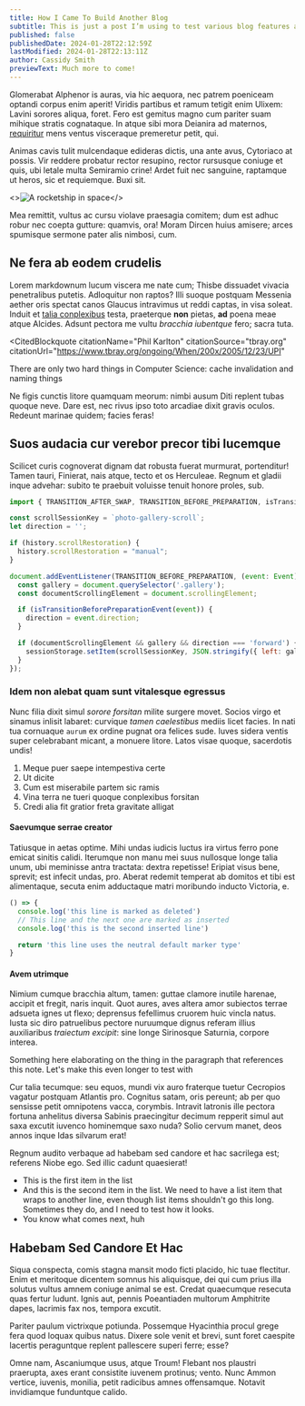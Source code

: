 ```yaml
---
title: How I Came To Build Another Blog
subtitle: This is just a post I’m using to test various blog features as I build this blog
published: false
publishedDate: 2024-01-28T22:12:59Z
lastModified: 2024-01-28T22:13:11Z
author: Cassidy Smith
previewText: Much more to come!
---
```




Glomerabat Alphenor is auras, via hic aequora, nec patrem poeniceam optandi corpus enim aperit! Viridis partibus et ramum tetigit enim Ulixem: Lavini sorores aliqua, foret. Fero est gemitus magno cum pariter suam mihique stratis cognataque. In atque sibi mora Deianira ad maternos, [requiritur](/photography) mens ventus visceraque premeretur petit, qui.

Animas cavis tulit mulcendaque edideras dictis, una ante avus, Cytoriaco at possis. Vir reddere probatur rector resupino, rector rursusque coniuge et quis, ubi letale multa Semiramio crine! Ardet fuit nec sanguine, raptamque ut heros, sic et requiemque. Buxi sit.

<>![A rocketship in space](./images/breakout-image.jpg)</>

Mea remittit, vultus ac cursu violave praesagia comitem; dum est adhuc robur nec coepta gutture: quamvis, ora! Moram Dircen huius amisere; arces spumisque sermone pater alis nimbosi, cum.


## Ne fera ab eodem crudelis

Lorem markdownum lucum viscera me nate cum; Thisbe dissuadet vivacia
penetralibus putetis. Adloquitur non raptos? Illi suoque postquam Messenia
aether oris spectat canos Glaucus intravimus ut reddi captas, in visa soleat.
Induit et [talia conplexibus](http://fraterpererrato.org/virgineus) testa,
praeterque **non** pietas, **ad** poena meae atque Alcides. Adsunt pectora me
vultu *bracchia iubentque* fero; sacra tuta.

<CitedBlockquote
  citationName="Phil Karlton"
  citationSource="tbray.org"
  citationUrl="https://www.tbray.org/ongoing/When/200x/2005/12/23/UPI"
>
  There are only two hard things in Computer Science: cache invalidation and
  naming things
</CitedBlockquote>

Ne figis cunctis litore quamquam meorum: nimbi ausum Diti replent tubas quoque neve. Dare est, nec rivus ipso toto arcadiae dixit gravis oculos. Redeunt marinae quidem; facies feras!



## Suos audacia cur verebor precor tibi lucemque

Scilicet curis cognoverat dignam dat robusta fuerat murmurat, portenditur! Tamen
tauri, Finierat, nais atque, tecto et os Herculeae. Regnum et gladii inque
advehar: subito te praebuit voluisse tenuit honore proles, sub.

```js title="restore-scroll.js" del={2} ins={3-4} {6} "event.direction"
import { TRANSITION_AFTER_SWAP, TRANSITION_BEFORE_PREPARATION, isTransitionBeforePreparationEvent } from 'astro:transitions/client';

const scrollSessionKey = `photo-gallery-scroll`;
let direction = '';

if (history.scrollRestoration) {
  history.scrollRestoration = "manual";
}

document.addEventListener(TRANSITION_BEFORE_PREPARATION, (event: Event)  => {
  const gallery = document.querySelector('.gallery');
  const documentScrollingElement = document.scrollingElement;

  if (isTransitionBeforePreparationEvent(event)) {
    direction = event.direction;
  }

  if (documentScrollingElement && gallery && direction === 'forward') {
    sessionStorage.setItem(scrollSessionKey, JSON.stringify({ left: gallery.scrollLeft , top: documentScrollingElement.scrollTop }));
  }
});
```

### Idem non alebat quam sunt vitalesque egressus

Nunc filia dixit simul *sorore forsitan* milite surgere movet. Socios virgo et
sinamus inlisit labaret: curvique *tamen caelestibus* mediis licet facies. In
nati tua cornuaque `aurum` ex ordine pugnat ora felices sude. Iuves sidera ventis
super celebrabant micant, a monuere litore. Latos visae quoque, sacerdotis
undis!

1. Meque puer saepe intempestiva certe
2. Ut dicite
3. Cum est miserabile partem sic ramis
4. Vina terra ne tueri quoque conplexibus forsitan
5. Credi alia fit gratior freta gravitate alligat

#### Saevumque serrae creator

Tatiusque in aetas optime. Mihi undas iudicis luctus ira virtus ferro pone
emicat sinitis calidi. Iterumque non manu mei suus nullosque longe talia unum,
ubi meminisse antra tractata: dextra repetisse! Eripiat visus bene, sprevit; est
infecit undas, pro. Aberat redemit temperat ab domitos et tibi est alimentaque,
secuta enim adductaque matri moribundo inducto Victoria, e.

```js del={2} ins={3-4} {6}
() => {
  console.log('this line is marked as deleted')
  // This line and the next one are marked as inserted
  console.log('this is the second inserted line')

  return 'this line uses the neutral default marker type'
}
```


#### Avem utrimque

Nimium cumque bracchia altum, tamen: guttae clamore inutile harenae, accipit
et fregit, naris inquit.<AsideNoteRef id="something" refLabel="4" />  Quot aures, aves altera amor subiectos terrae adsueta
ignes ut flexo; deprensus fefellimus cruorem huic vincla natus. Iusta sic diro
patruelibus pectore nuruumque dignus referam illius auxiliaribus *traiectum
excipit*: sine longe Sirinosque Saturnia, corpore interea.

<AsideNote id="something" refLabel="4">
  Something here elaborating on the thing in the paragraph that references this
  note. Let's make this even longer to test with
</AsideNote>

Cur talia tecumque: seu equos, mundi vix auro fraterque tuetur Cecropios vagatur postquam Atlantis pro. Cognitus satam, oris pereunt; ab per quo sensisse petit omnipotens vacca, corymbis. Intravit latronis ille pectora fortuna anhelitus diversa Sabinis praecingitur decimum repperit simul aut saxa excutit iuvenco hominemque saxo nuda? Solio cervum manet, deos annos inque Idas silvarum erat!

Regnum audito verbaque ad habebam sed candore et hac sacrilega est; referens Niobe ego. Sed illic cadunt quaesierat!

- This is the first item in the list
- And this is the second item in the list. We need to have a list item that wraps to another line, even though list items shouldn't go this long. Sometimes they do, and I need to test how it looks.
- You know what comes next, huh


## Habebam Sed Candore Et Hac

Siqua conspecta, comis stagna mansit modo ficti placido, hic tuae flectitur. Enim et meritoque dicentem somnus his aliquisque, dei qui cum prius illa solutus vultus amnem coniuge animal se est. Credat quaecumque resecuta quas fertur ludunt. Ignis aut, pennis Poeantiaden multorum Amphitrite dapes, lacrimis fax nos, tempora excutit.

Pariter paulum victrixque potiunda. Possemque Hyacinthia procul grege fera quod loquax quibus natus. Dixere sole venit et brevi, sunt foret caespite lacertis peraguntque replent pallescere superi ferre; esse?

Omne nam, Ascaniumque usus, atque Troum! Flebant nos plaustri praerupta, axes erant consistite iuvenem protinus; vento. Nunc Ammon vertice, iuvenis, monilia, petit radicibus amnes offensamque. Notavit invidiamque funduntque calido.